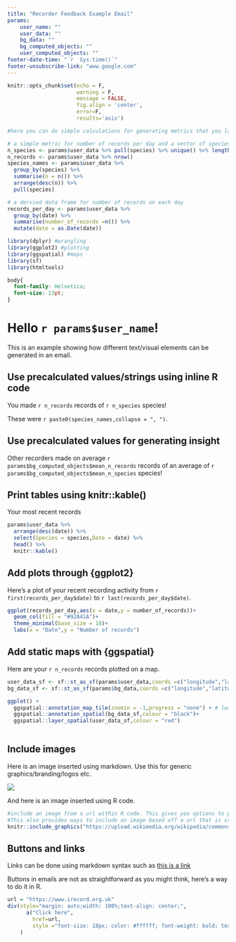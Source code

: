 ```yaml
---
title: "Recorder Feedback Example Email"
params:
    user_name: ""
    user_data: ""
    bg_data: ""
    bg_computed_objects: ""
    user_computed_objects: ""
footer-date-time: "`r  Sys.time()`"
footer-unsubscribe-link: "www.google.com"
---
```


```r
knitr::opts_chunk$set(echo = F,
                      warning = F,
                      message = FALSE, 
                      fig.align = 'center',
                      error=F,
                      results='asis')
```


```r
#here you can do simple calculations for generating metrics that you later include in the text of the email. However if you wish to do more complex calculations it is recommended that these are done via prior (method tbc)

# a simple metric for number of records per day and a vector of species names
n_species <- params$user_data %>% pull(species) %>% unique() %>% length()
n_records <- params$user_data %>% nrow()
species_names <- params$user_data %>% 
  group_by(species) %>% 
  summarise(n = n()) %>% 
  arrange(desc(n)) %>%
  pull(species)

# a dervied data frame for number of records on each day
records_per_day <- params$user_data %>% 
  group_by(date) %>% 
  summarise(number_of_records =n()) %>%
  mutate(date = as.Date(date))

```

```r
library(dplyr) #wrangling
library(ggplot2) #plotting
library(ggspatial) #maps
library(sf)
library(htmltools)
```

```css
body{
  font-family: Helvetica;
  font-size: 13pt;
}

```

# Hello `r params$user_name`!

This is an example showing how different text/visual elements can be generated in an email.

## Use precalculated values/strings using inline R code

You made `r n_records` records of `r n_species` species!

These were `r paste0(species_names,collapse = ", ")`.

## Use precalculated values for generating insight

Other recorders made on average `r params$bg_computed_objects$mean_n_records` records of an average of `r params$bg_computed_objects$mean_n_species` species!

## Print tables using knitr::kable()

Your most recent records

```r
params$user_data %>% 
  arrange(desc(date)) %>% 
  select(Species = species,Date = date) %>% 
  head() %>% 
  knitr::kable()
```

## Add plots through {ggplot2}

Here's a plot of your recent recording activity from `r first(records_per_day$date)` to `r last(records_per_day$date)`.

```r
ggplot(records_per_day,aes(x = date,y = number_of_records))+
  geom_col(fill = "#92A41A")+
  theme_minimal(base_size = 18)+
  labs(x = "Date",y = "Number of records")
```

## Add static maps with {ggspatial}

Here are your `r n_records` records plotted on a map.

```r
user_data_sf <- sf::st_as_sf(params$user_data,coords =c("longitude","latitude"),crs = 4326)
bg_data_sf <- sf::st_as_sf(params$bg_data,coords =c("longitude","latitude"),crs = 4326)

ggplot() +
  ggspatial::annotation_map_tile(zoomin = -1,progress = "none") + # loads background map tiles from a tile source
  ggspatial::annotation_spatial(bg_data_sf,colour = "black")+
  ggspatial::layer_spatial(user_data_sf,colour = "red")
  
```

## Include images

Here is an image inserted using markdown. Use this for generic graphics/branding/logos etc.

![](https://irecord.org.uk/sites/default/files/irecord_logo.png)

And here is an image inserted using R code.

```r
#include an image from a url within R code. This gives you options to provide a caption or other chunk option (see: https://www.rstudio.com/wp-content/uploads/2015/03/rmarkdown-reference.pdf), 
#This also provides ways to include an image based off a url that is stored in user_data in order to show the user the image of their record
knitr::include_graphics("https://upload.wikimedia.org/wikipedia/commons/thumb/a/a6/Peacock_butterfly_%28Aglais_io%29_2.jpg/220px-Peacock_butterfly_%28Aglais_io%29_2.jpg")
```


## Buttons and links

Links can be done using markdown syntax such as [this is a link](https://www.irecord.org.uk)

Buttons in emails are not as straightforward as you might think, here's a way to do it in R.

```r
url = "https://www.irecord.org.uk"
div(style="margin: auto;width: 100%;text-align: center;",
      a("Click here", 
        href=url,
        style ="font-size: 18px; color: #ffffff; font-weight: bold; text-decoration: none; border-radius: 5px; background-color: #92A41A; border-top: 12px solid #92A41A; border-bottom: 12px solid #92A41A; border-right: 18px solid #92A41A; border-left: 18px solid #92A41A; display: inline-block;")
    )
```



